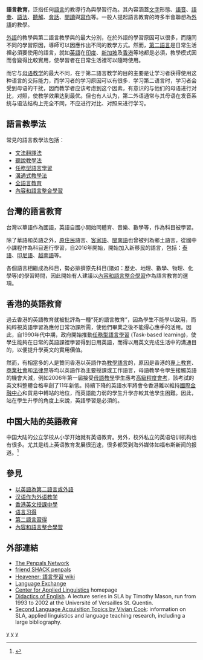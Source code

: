 {{original research|time=2019-01-22T06:21:23+00:00}}
{{refimprove|time=2019-01-22T06:21:23+00:00}}
'''語言教育'''，泛指任何[[語言|語言]]的教導行為與學習行為。其內容涵蓋[[文字|文字]]形態、[[語音|語音]]、[[語彙|語彙]]、[[語法|語法]]、[[聽解|聽解]]、[[會話|會話]]、[[閱讀|閱讀]]與[[寫作|寫作]]等。一般人提起語言教育的時多半會聯想為[[外語|外語]]的教學。

[[外語|外語]]的教學與第二語言教學與的最大分別，在於外語的學習原因可以很多，而隨同不同的學習原因，導師可以因應作出不同的教學方式。然而，[[第二語言|第二語言]]是日常生活裡必須要使用的語言，就如[[英語|英語]]在[[印度|印度]]、[[新加坡|新加坡]]及[[香港|香港]]等地都是必須，教學模式因而會變得比較實用，使學習者在日常生活裡可以隨時使用。

而它与[[母语教学|母语教学]]的最大不同，在于第二語言教学的目的主要是让学习者获得使用这种语言的交际能力，而学习者的学习原因可以有很多．学习第二语言时，学习者会受到母语的干扰，因而教学者应该考虑到这个因素，有意识的与他们的母语进行对比，对照，使教学效果达到最优。但也有人认为，第二外语通常与其母语在发音系统与语法结构上完全不同，不应进行对比、对照来进行学习。

== 語言教學法 ==
常見的語言教學法包括：
* [[文法翻譯法|文法翻譯法]]
* [[聽說教學法|聽說教學法]]
* [[任務型語言學習|任務型語言學習]]
* [[溝通式教學法|溝通式教學法]]
* [[全語言教育|全語言教育]]
* [[內容和語言整合學習|內容和語言整合學習]]

==台灣的語言教育==
台灣以華語作為國語，英語自國小開始同體育、音樂、數學等，作為科目被學習。

除了華語和英語之外，[[原住民|原住民]]語言、[[客家語|客家語]]、[[閩南語|閩南語]]也曾被列為鄉土語言，從國中小課程作為科目進行學習，自2016年開始，開始加入新移民的語言，包括：[[泰語|泰語]]、[[印尼語|印尼語]]、[[越南語|越南語]]等。

各個語言相繼成為科目，勢必排擠原先科目(諸如：歷史、地理、數學、物理、化學等)的學習時間，因此開始有人建議以[[內容和語言整合學習|內容和語言整合學習]]作為語言教育的選項。

==香港的英語教育==
過去香港的英語教育就被批評為一種“死的語言教育”，因為學生不能學以致用，而純粹視英語學習為應付日常功課所需，使他們畢業之後不能得心應手的活用。因此，自1990年代中期，政府開始推動[[任務型語言學習|任務型語言學習]] (Task-based learning)，使學生能夠在日常的英語課裡學習得到日用英語，而得以用英文完成生活中的溝通目的，以便提升學英文的實用價值。

然而，有相當多的人是贊同香港以英語作為[[教學語言|教學語言]]的，原因是香港的[[香港專上教育|專上教育]]、[[香港商業|商業社會]]和[[香港法例|法律界]]等均以英語作為主要授課或工作語言，母語教學令學生接觸英語的機會大減，例如2006年第一屆接受[[母語教學|母語教學]]學生應考[[香港高級程度會考|高級程度會考]]，該考試的英文科整體合格率創了11年新低。持續下降的英語水平將會令香港難以維持[[國際金融中心|國際金融中心]]和貿易中轉站的地位，而英語能力弱的學生升學亦較其他學生困難。因此，站在學生升學的角度上來說，英語學習是必須的。

==中国大陆的英語教育==
中国大陆的公立学校从小学开始就有英语教育。另外，校外私立的英语培训机构也有很多。尤其是线上英语教育发展很迅速，很多都受到海外媒体如福布斯新闻的报道。<ref>{{cite web|title=Teaching After Hours: The Rise Of International Online Teaching|url=https://www.forbes.com/sites/lilyjones/2018/09/03/teaching-after-hours-the-rise-of-international-online-teaching/#17ec3d5680ff}}</ref>

==參見==
*[[以英語為第二語言或外語|以英語為第二語言或外語]]
*[[汉语作为外语教学|汉语作为外语教学]]
*[[香港英文授課中學|香港英文授課中學]]
*[[语言习得|语言习得]]
*[[第二語言習得|第二語言習得]]
*[[內容和語言整合學習|內容和語言整合學習]]

==外部連結==
{{refbegin}}
*[http://www.tpn.info The Penpals Network] {{Wayback|url=http://www.tpn.info/ |date=20210410194443 }}
*[http://www.friendshack.com friend SHACK penpals] {{Wayback|url=http://www.friendshack.com/ |date=20180221021704 }}
*[https://web.archive.org/web/20140705195155/http://heavener.gam3.net/ Heavener: 語言學習 wiki]
*[https://web.archive.org/web/20100506174223/http://www.leedespacio.eu/wordpress/ Language Exchange]
*[http://www.cal.org Center for Applied Linguistics] {{Wayback|url=http://www.cal.org/ |date=20210419114829 }} homepage
*[https://web.archive.org/web/20130129084826/http://www.timothyjpmason.com/WebPages/LangTeach/Licence/CM/OldLectures/L1_Introduction.htm Didactics of English]. A lecture series in SLA by Timothy Mason, run from 1993 to 2002 at the Université of Versailles St. Quentin.
*[https://web.archive.org/web/20130621101736/http://homepage.ntlworld.com/vivian.c/SLA/ Second Language Acquisition Topics by Vivian Cook]: information on SLA, applied linguistics and language teaching research, including a large bibliography.
{{refend}}{{Education}}{{Authority control}}
[[Category:社會語言學|y]]
[[Category:語言教育|y]]
[[Category:各主题教育|y]]